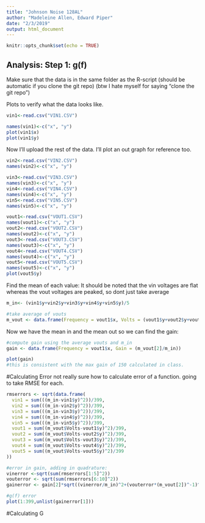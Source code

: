 ---
title: "Johnson Noise 128AL"
author: "Madeleine Allen, Edward Piper"
date: "2/3/2019"
output: html_document
---

```{r setup, include=FALSE}
knitr::opts_chunk$set(echo = TRUE)
```

## Analysis: Step 1: g(f)

Make sure that the data is in the same folder as the R-script (should be automatic if you clone the git repo) (btw I hate myself for saying "clone the git repo")

Plots to verify what the data looks like.
```{r}
vin1<-read.csv("VIN1.CSV")

names(vin1)<-c("x", "y")
plot(vin1$x)
plot(vin1$y)

```

Now I'll upload the rest of the data. I'll plot an out graph for reference too.
```{r}
vin2<-read.csv("VIN2.CSV")
names(vin2)<-c("x", "y")

vin3<-read.csv("VIN3.CSV")
names(vin3)<-c("x", "y")
vin4<-read.csv("VIN4.CSV")
names(vin4)<-c("x", "y")
vin5<-read.csv("VIN5.CSV")
names(vin5)<-c("x", "y")

vout1<-read.csv("VOUT1.CSV")
names(vout1)<-c("x", "y")
vout2<-read.csv("VOUT2.CSV")
names(vout2)<-c("x", "y")
vout3<-read.csv("VOUT3.CSV")
names(vout3)<-c("x", "y")
vout4<-read.csv("VOUT4.CSV")
names(vout4)<-c("x", "y")
vout5<-read.csv("VOUT5.CSV")
names(vout5)<-c("x", "y")
plot(vout5$y)
```

Find the mean of each value:
It should be noted that the vin voltages are flat whereas the vout voltages are peaked, so dont just take average
```{r}
m_in<- (vin1$y+vin2$y+vin3$y+vin4$y+vin5$y)/5

#take average of vouts
m_vout <- data.frame(Frequency = vout1$x, Volts = (vout1$y+vout2$y+vout3$y+vout4$y+vout5$y)/5)
```

Now we have the mean in and the mean out so we can find the gain:
```{r}
#compute gain using the average vouts and m_in
gain <- data.frame(Frequency = vout1$x, Gain = (m_vout[2]/m_in))

plot(gain)
#this is consistent with the max gain of 150 calculated in class.
```
#Calculating Error
not really sure how to calculate error of a function. going to take RMSE for each.
```{r}
rmserrors <- sqrt(data.frame(
  vin1 = sum(((m_in-vin1$y)^2))/399, 
  vin2 = sum(((m_in-vin2$y)^2))/399,
  vin3 = sum(((m_in-vin3$y)^2))/399,
  vin4 = sum(((m_in-vin4$y)^2))/399,
  vin5 = sum(((m_in-vin5$y)^2))/399,
  vout1 = sum((m_vout$Volts-vout1$y)^2)/399,
  vout2 = sum((m_vout$Volts-vout2$y)^2)/399,
  vout3 = sum((m_vout$Volts-vout3$y)^2)/399,
  vout4 = sum((m_vout$Volts-vout4$y)^2)/399,
  vout5 = sum((m_vout$Volts-vout5$y)^2)/399
))

#error in gain, adding in quadrature: 
vinerror <-sqrt(sum(rmserrors[1:5]^2))
vouterror <- sqrt(sum(rmserrors[6:10]^2))
gainerror <- gain[2]*sqrt((vinerror/m_in)^2+(vouterror*(m_vout[2])^-1)^2)

#g(f) error
plot(1:399,unlist(gainerror[1]))

```
#Calculating G

```{r}

```




